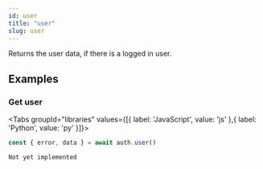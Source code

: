 ```yaml
---
id: user
title: "user"
slug: user
---
```



Returns the user data, if there is a logged in user.



















## Examples

### Get user

<Tabs
  groupId="libraries"
  values={[{ label: 'JavaScript', value: 'js' },{ label: 'Python', value: 'py' }]}>

<TabItem value="js">

```js
const { error, data } = await auth.user()
```


</TabItem>
<TabItem value="py">


```
Not yet implemented
```


</TabItem>

</Tabs>